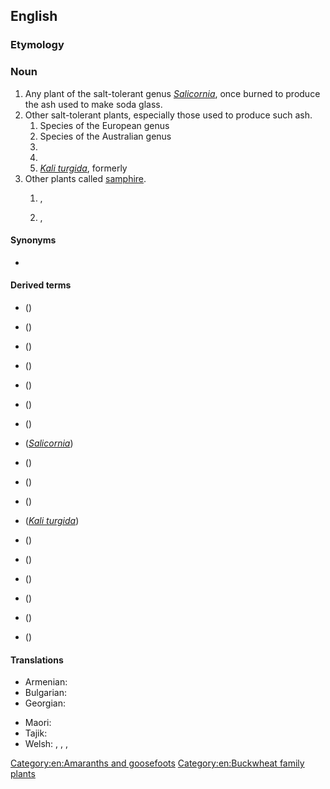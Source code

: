 ==English==
{{wikipedia}}

===Etymology===
{{compound|glass|wort|lang=en}}

===Noun===
{{en-noun|~}}

# Any plant of the salt-tolerant genus ''[[Salicornia]]'', once burned to produce the ash used to make soda glass.
# Other salt-tolerant plants, especially those used to produce such ash.
## Species of the European genus {{taxlink|Sarcocornia|genus|noshow=1}}
## Species of the Australian genus {{taxlink|Tecticornia|genus|noshow=1}}
## {{taxlink|Arthrocnemum subterminale|species|noshow=1}}
## {{taxlink|Eriogonum salicornioides|species|noshow=1}}
## ''[[Kali turgida]]'', formerly {{taxlink|Salsola kali|species|noshow=1}}
# Other plants called [[samphire]].
## {{vern|rock samphire}}, {{taxlink|Crithmum maritimum|species|noshow=1}}
## {{vern|golden samphire}}, {{taxlink|Inula crithmoides|species|noshow=1}}

====Synonyms====
* {{sense|Salicornia}} {{vern|marsh samphire}}

====Derived terms====
* {{vern|American glasswort}} ({{taxlink|Salicornia virginica|species|noshow=1}})
* {{vern|bead glasswort}} ({{taxlink|Tecticornia flabelliformis|species|noshow=1}})
* {{vern|beaded glasswort}} ({{taxlink|Sarcocornia quinqueflora|species|noshow=1}})
* {{vern|blackseed glasswort}} ({{taxlink|Tecticornia pergranulata|species|noshow=1}})
* {{vern|common glasswort}} ({{taxlink|Salicornia europaea|species|noshow=1}})
* {{vern|dwarf glasswort}} ({{taxlink|Salicornia bigelovii|species|noshow=1}})
* {{vern|glasswort buckwheat}} ({{taxlink|Eriogonum salicornioides|species|noshow=1}})
* {{vern|jointed glasswort}} (''[[Salicornia]]'')
* {{vern|Pacific glasswort}} ({{taxlink|Sarcocornia pacifica|species|noshow=1}})
* {{vern|Parish's glasswort}} ({{taxlink|Arthrocnemum subterminale|species|noshow=1}})
* {{vern|perennial glasswort}} ({{taxlink|Sarcocornia perennis|species|noshow=1}})
* {{vern|prickly glasswort}} (''[[Kali turgida]]'')
* {{vern|purple glasswort}} ({{taxlink|Salicornia ramosissima|species|noshow=1}})
* {{vern|shrubby glasswort}} ({{taxlink|Tecticornia arbuscula|species|noshow=1}})
* {{vern|slender glasswort}} ({{taxlink|Salicornia maritima|species|noshow=1}})
* {{vern|thick-head glasswort}} ({{taxlink|Sarcocornia blackiana|species|noshow=1}})
* {{vern|Virginia glasswort}} ({{taxlink|Salicornia virginica|species|noshow=1}})
* {{vern|woody glasswort}} ({{taxlink|Salicornia virginica|species|noshow=1}})

====Translations====
{{trans-top|a plant}}
* Armenian: {{t+|hy|բալախ}}
* Bulgarian: {{t|bg|солянка|f|sc=Cyrl}}
* Georgian: {{t|ka|ჩოღანო}}
{{trans-mid}}
* Maori: {{t|mi|ureure}}
* Tajik: {{t|tg|калимаи шиша}}
* Welsh: {{t|cy|llyrlys|m}}, {{t|cy|gwydrlys|m}}, {{t|cy|cali|m}}, {{t|cy|corn carw'r môr|m}}
{{trans-bottom}}

[[Category:en:Amaranths and goosefoots]]
[[Category:en:Buckwheat family plants]]